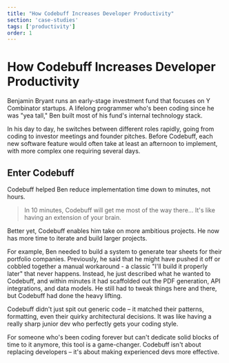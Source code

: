 ```yaml
---
title: "How Codebuff Increases Developer Productivity"
section: 'case-studies'
tags: ['productivity']
order: 1
---
```



# How Codebuff Increases Developer Productivity

Benjamin Bryant runs an early-stage investment fund that focuses on Y Combinator startups. A lifelong programmer who's been coding since he was "yea tall," Ben built most of his fund's internal technology stack.

In his day to day, he switches between different roles rapidly, going from coding to investor meetings and founder pitches. Before Codebuff, each new software feature would often take at least an afternoon to implement, with more complex one requiring several days.

## Enter Codebuff 
Codebuff helped Ben reduce implementation time down to minutes, not hours.

> In 10 minutes, Codebuff will get me most of the way there... It's like having an extension of your brain.

Better yet, Codebuff enables him take on more ambitious projects. He now has more time to iterate and build larger projects.

For example, Ben needed to build a system to generate tear sheets for their portfolio companies. Previously, he said that he might have pushed it off or cobbled together a manual workaround - a classic "I'll build it properly later" that never happens. Instead, he just described what he wanted to Codebuff, and within minutes it had scaffolded out the PDF generation, API integrations, and data models. He still had to tweak things here and there, but Codebuff had done the heavy lifting.

Codebuff didn't just spit out generic code – it matched their patterns, formatting, even their quirky architectural decisions. It was like having a really sharp junior dev who perfectly gets your coding style.

For someone who's been coding forever but can't dedicate solid blocks of time to it anymore, this tool is a game-changer. Codebuff isn't about replacing developers – it's about making experienced devs more effective.
